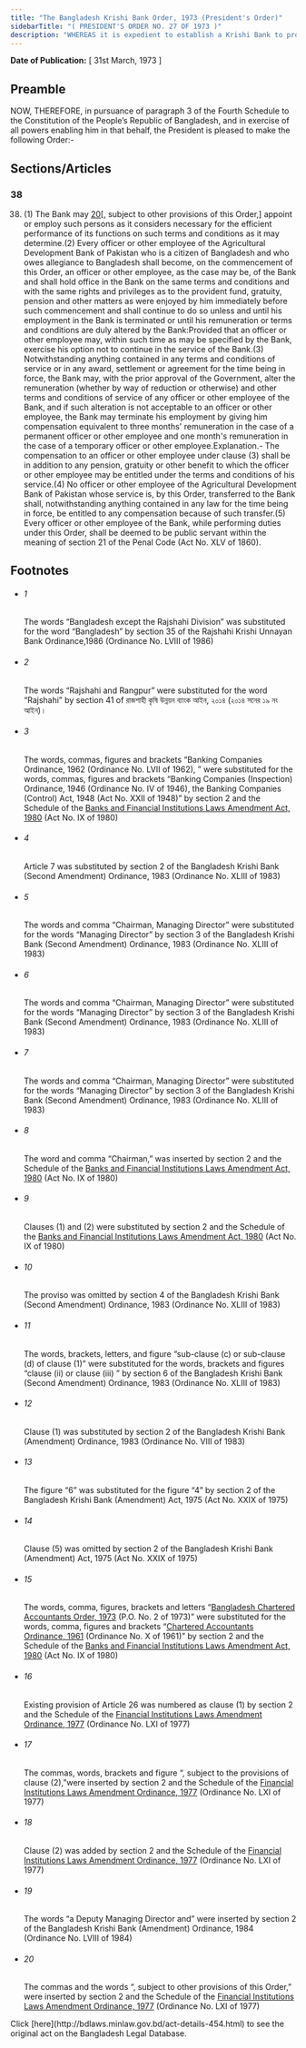 ```yaml
---
title: "The Bangladesh Krishi Bank Order, 1973 (President's Order)"
sidebarTitle: "( PRESIDENT'S ORDER NO. 27 OF 1973 )"
description: "WHEREAS it is expedient to establish a Krishi Bank to provide credit facilities to agriculturists and persons engaged in cottage industries and to provide for the vesting in that bank of the undertakings of the Agricultural Development Bank of Bangladesh and for matters connected therewith or incidental thereto;"
---
```


**Date of Publication:** [ 31st March, 1973 ]

## Preamble

NOW, THEREFORE, in pursuance of paragraph 3 of the Fourth Schedule to the Constitution of the People’s Republic of Bangladesh, and in exercise of all powers enabling him in that behalf, the President is pleased to make the following Order:-

## Sections/Articles

### 38

38. (1) The Bank may [20](1)[, subject to other provisions of this Order,] appoint or employ such persons as it considers necessary for the efficient performance of its functions on such terms and conditions as it may determine.(2) Every officer or other employee of the Agricultural Development Bank of Pakistan who is a citizen of Bangladesh and who owes allegiance to Bangladesh shall become, on the commencement of this Order, an officer or other employee, as the case may be, of the Bank and shall hold office in the Bank on the same terms and conditions and with the same rights and privileges as to the provident fund, gratuity, pension and other matters as were enjoyed by him immediately before such commencement and shall continue to do so unless and until his employment in the Bank is terminated or until his remuneration or terms and conditions are duly altered by the Bank:Provided that an officer or other employee may, within such time as may be specified by the Bank, exercise his option not to continue in the service of the Bank.(3) Notwithstanding anything contained in any terms and conditions of service or in any award, settlement or agreement for the time being in force, the Bank may, with the prior approval of the Government, alter the remuneration (whether by way of reduction or otherwise) and other terms and conditions of service of any officer or other employee of the Bank, and if such alteration is not acceptable to an officer or other employee, the Bank may terminate his employment by giving him compensation equivalent to three months' remuneration in the case of a permanent officer or other employee and one month's remuneration in the case of a temporary officer or other employee.Explanation.- The compensation to an officer or other employee under clause (3) shall be in addition to any pension, gratuity or other benefit to which the officer or other employee may be entitled under the terms and conditions of his service.(4) No officer or other employee of the Agricultural Development Bank of Pakistan whose service is, by this Order, transferred to the Bank shall, notwithstanding anything contained in any law for the time being in force, be entitled to any compensation because of such transfer.(5) Every officer or other employee of the Bank, while performing duties under this Order, shall be deemed to be public servant within the meaning of section 21 of the Penal Code (Act No. XLV of 1860).

## Footnotes

- ###### 1

  The words “Bangladesh except the Rajshahi Division” was substituted for the word “Bangladesh” by section 35 of the Rajshahi Krishi Unnayan Bank Ordinance,1986 (Ordinance No. LVIII of 1986)

- ###### 2

  The words “Rajshahi and Rangpur” were substituted for the word “Rajshahi” by section 41 of রাজশাহী কৃষি উন্নয়ন ব্যাংক আইন, ২০১৪ (২০১৪ সনের ১৯ নং আইন)।

- ###### 3

  The words, commas, figures and brackets “Banking Companies Ordinance, 1962 (Ordinance No. LVII of 1962), ” were substituted for the words, commas, figures and brackets “Banking Companies (Inspection) Ordinance, 1946 (Ordinance No. IV of 1946), the Banking Companies (Control) Act, 1948 (Act No. XXII of 1948)” by section 2 and the Schedule of the [Banks and Financial Institutions Laws Amendment Act, 1980](/act-596.html "Banks and Financial Institutions Laws Amendment Act, 1980") (Act No. IX of 1980)

- ###### 4

  Article 7 was substituted by section 2 of the Bangladesh Krishi Bank (Second Amendment) Ordinance, 1983 (Ordinance No. XLIII of 1983)

- ###### 5

  The words and comma “Chairman, Managing Director” were substituted for the words “Managing Director” by section 3 of the Bangladesh Krishi Bank (Second Amendment) Ordinance, 1983 (Ordinance No. XLIII of 1983)

- ###### 6

  The words and comma “Chairman, Managing Director” were substituted for the words “Managing Director” by section 3 of the Bangladesh Krishi Bank (Second Amendment) Ordinance, 1983 (Ordinance No. XLIII of 1983)

- ###### 7

  The words and comma “Chairman, Managing Director” were substituted for the words “Managing Director” by section 3 of the Bangladesh Krishi Bank (Second Amendment) Ordinance, 1983 (Ordinance No. XLIII of 1983)

- ###### 8

  The word and comma “Chairman,” was inserted by section 2 and the Schedule of the [Banks and Financial Institutions Laws Amendment Act, 1980](/act-596.html "Banks and Financial Institutions Laws Amendment Act, 1980") (Act No. IX of 1980)

- ###### 9

  Clauses (1) and (2) were substituted by section 2 and the Schedule of the [Banks and Financial Institutions Laws Amendment Act, 1980](/act-596.html "Banks and Financial Institutions Laws Amendment Act, 1980") (Act No. IX of 1980)

- ###### 10

  The proviso was omitted by section 4 of the Bangladesh Krishi Bank (Second Amendment) Ordinance, 1983 (Ordinance No. XLIII of 1983)

- ###### 11

  The words, brackets, letters, and figure “sub-clause (c) or sub-clause (d) of clause (1)” were substituted for the words, brackets and figures “clause (ii) or clause (iii) ” by section 6 of the Bangladesh Krishi Bank (Second Amendment) Ordinance, 1983 (Ordinance No. XLIII of 1983)

- ###### 12

  Clause (1) was substituted by section 2 of the Bangladesh Krishi Bank (Amendment) Ordinance, 1983 (Ordinance No. VIII of 1983)

- ###### 13

  The figure “6” was substituted for the figure “4” by section 2 of the Bangladesh Krishi Bank (Amendment) Act, 1975 (Act No. XXIX of 1975)

- ###### 14

  Clause (5) was omitted by section 2 of the Bangladesh Krishi Bank (Amendment) Act, 1975 (Act No. XXIX of 1975)

- ###### 15

  The words, comma, figures, brackets and letters “[Bangladesh Chartered Accountants Order, 1973](/act-442.html "Bangladesh Chartered Accountants Order, 1973 ") (P.O. No. 2 of 1973)” were substituted for the words, comma, figures and brackets “[Chartered Accountants Ordinance, 1961](/act-306.html "Chartered Accountants Ordinance, 1961") (Ordinance No. X of 1961)” by section 2 and the Schedule of the [Banks and Financial Institutions Laws Amendment Act, 1980](/act-596.html "Banks and Financial Institutions Laws Amendment Act, 1980") (Act No. IX of 1980)

- ###### 16

  Existing provision of Article 26 was numbered as clause (1) by section 2 and the Schedule of the [Financial Institutions Laws Amendment Ordinance, 1977](/act-560.html "Financial Institutions Laws Amendment Ordinance, 1977") (Ordinance No. LXI of 1977)

- ###### 17

  The commas, words, brackets and figure “, subject to the provisions of clause (2),”were inserted by section 2 and the Schedule of the [Financial Institutions Laws Amendment Ordinance, 1977](/act-560.html "Financial Institutions Laws Amendment Ordinance, 1977") (Ordinance No. LXI of 1977)

- ###### 18

  Clause (2) was added by section 2 and the Schedule of the [Financial Institutions Laws Amendment Ordinance, 1977](/act-560.html "Financial Institutions Laws Amendment Ordinance, 1977") (Ordinance No. LXI of 1977)

- ###### 19

  The words “a Deputy Managing Director and” were inserted by section 2 of the Bangladesh Krishi Bank (Amendment) Ordinance, 1984 (Ordinance No. LVIII of 1984)

- ###### 20

  The commas and the words “, subject to other provisions of this Order,” were inserted by section 2 and the Schedule of the [Financial Institutions Laws Amendment Ordinance, 1977](/act-560.html "Financial Institutions Laws Amendment Ordinance, 1977") (Ordinance No. LXI of 1977)

<Note>
  Click [here](http://bdlaws.minlaw.gov.bd/act-details-454.html) to see the original act on the Bangladesh Legal Database.
</Note>
